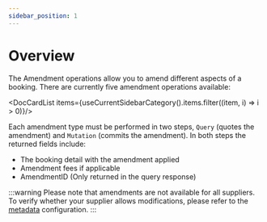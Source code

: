 ```yaml
---
sidebar_position: 1
---
```


# Overview

The Amendment operations allow you to amend different aspects of a booking. There are currently five amendment operations available:


<DocCardList items={useCurrentSidebarCategory().items.filter((item, i) => i > 0)}/>

Each amendment type must be performed in two steps, `Query` (quotes the amendment) and `Mutation` (commits the amendment). In both steps the returned fields include:

* The booking detail with the amendment applied
* Amendment fees if applicable
* AmendmentID (Only returned in the query response)

:::warning
Please note that amendments are not available for all suppliers. To verify whether your supplier allows modifications, please refer to the [metadata](/docs/apis/for-buyers/hotel-x-pull-buyers-api/content/metadata) configuration.
:::
